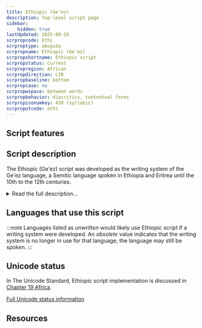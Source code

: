```yaml
---
title: Ethiopic (Geʻez)
description: Top-level script page
sidebar:
    hidden: true
lastUpdated: 2025-08-29
scrpropcode: Ethi
scrproptype: abugida
scrpropname: Ethiopic (Geʻez)
scrpropshortname: Ethiopic script
scrpropstatus: Current
scrpropregion: African
scrpropdirection: LTR
scrpropbaseline: bottom
scrpropcase: no
scrpropwspace: between words
scrpropbehavior: diacritics, contextual forms
scrpropisonumkey: 430 (syllabic)
scrpropotcode: ethi
---
```



## Script features

<ScriptInfo />

## Script description

The Ethiopic (Ge'ez) script was developed as the writing system of the Ge'ez language, a Semitic language spoken in Ethiopia and Eritrea until the 10th to the 12th centuries.

<details>
<summary>Read the full description...</summary>Although the language ceased to be used in vernacular speech (it now serves a liturgical function only), the script is still widely used for writing the Ethiopian and Eritrean Semitic languages such as Tigré, Amharic and Tigrinya. In some languages, the script is called _fidäl_ (ፊደል), which means 'alphabet', and individual letters are referred to as _fidel_. The script is believed by many to have derived from the epigraphic South Arabian script, of Proto-Sinaitic heritage, although there is some dispute surrounding this assertion; some also believe it to have descended from Egyptian hieroglyphics. According to the tradition of the Ethiopian Orthodox Tewahedo Church, the script was divinely revealed to Enos, grandson of the first man, Adam. Unlike other Semitic scripts, Ethiopic is written from left to right.

The original Ge'ez script was an abjad - vowels were not written - but the current script is classified as an abugida. Each symbol represents a CV syllable, but vowels are not inherent in the consonant. The original Ethiopic script contained 182 characters, although the basic (unmarked) consonants number only 26. The script has since been extended for other languages and now contains over 500 symbols. Some of the new symbols represent phonological processes such as palatalization, pharyngealization and labialization.

The unmarked set is known as the first order (also called the first form). Each of the first order consonants can be combined with one of six vowels, to produce a syllograph. The resulting sets of syllographs are known as the second, third, fourth, fifth, sixth and seventh orders. In some languages there is an additional vowel symbol which can be combined with the first order consonants to produce an eighth order.

<span style='color: red'>_Missing image: Ethioforms.png_</span>

As shown in the chart, the way in which consonant characters are combined with vowel signs often follows a general pattern, particularly in the second to sixth orders, but it is by no means fully systematic. This has sometimes resulted in the creation of a new character, unrelated in form to the unmarked consonant. For this reason, in tables of Ethiopic letters, all 182 characters tend to be displayed, unlike tables of Brahmic abugidas which combine consonants and vowels in a predictable manner. 

The script does not completely represent some languages. For example, [gemination](/reference/glossary#gemination) (consonant lengthening) is generally not represented in the orthography, despite being distinctive in speech. Conversely, some distinctions in the Amharic orthography are no longer significant in speech, for example, the difference between [h], [ħ] and [x] is only etymologically significant in spoken Amharic but continues to be represented in the orthography.

<span style='color: red'>_Missing image: EthioH.png_</span>

The conventional ordering of the consonants differs from that of other Semitic scripts; the reasons for this are unclear although it is speculated that the ordering is reminiscent of that used for the ancient Sabean script, a South Semitic predecessor of Ge'ez.
</details>

## Languages that use this script

:::note
Languages listed as _unwritten_ would likely use Ethiopic script if a writing system were developed. An _obsolete_ value indicates that the writing system is no longer in use for that language; the language may still be spoken.
:::

<WsList script='Ethi' wsMax='5' />

## Unicode status

In The Unicode Standard, Ethiopic script implementation is discussed in [Chapter 19 Africa](http://www.unicode.org/versions/latest/ch19.pdf).


[Full Unicode status information](/scrlang/unicode/ethi-unicode)

## Resources

<ScriptResources detailSummary='seemore' />

